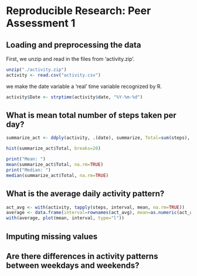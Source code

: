 # Reproducible Research: Peer Assessment 1


## Loading and preprocessing the data
First, we unzip and read in the files from 'activity.zip'.

```r
unzip("./activity.zip")
activity <- read.csv("activity.csv")
```

we make the date variable a 'real' time variable recognized by R.
```r
activity$Date <- strptime(activity$date, "%Y-%m-%d")
```

## What is mean total number of steps taken per day?

```r
summarize_act <- ddply(activity, .(date), summarize, Total=sum(steps), Mean=mean(steps), Median = median(steps))

hist(summarize_act$Total, breaks=20)

print("Mean: ")
mean(summarize_act$Total, na.rm=TRUE)
print("Median: ")
median(summarize_act$Total, na.rm=TRUE)
```

## What is the average daily activity pattern?
```r
act_avg <- with(activity, tapply(steps, interval, mean, na.rm=TRUE))
average <- data.frame(interval=rownames(act_avg), mean=as.numeric(act_avg))
with(average, plot(mean, interval, type="l"))
```


## Imputing missing values



## Are there differences in activity patterns between weekdays and weekends?
